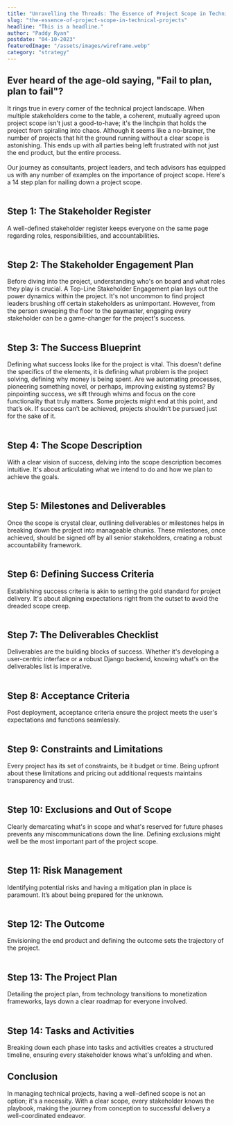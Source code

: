 ```yaml
---
title: "Unravelling the Threads: The Essence of Project Scope in Technical Projects."
slug: "the-essence-of-project-scope-in-technical-projects"
headline: "This is a headline."
author: "Paddy Ryan"
postdate: "04-10-2023"
featuredImage: "/assets/images/wireframe.webp"
category: "strategy"
---
```



<h2 class="text-xl font-black mb-4">Ever heard of the age-old saying, "Fail to plan, plan to fail"?</h2>

It rings true in every corner of the technical project landscape. 
When multiple stakeholders come to the table, a coherent, mutually agreed upon project scope isn't just a good-to-have; it's the linchpin that holds the project from spiraling into chaos. 
Although it seems like a no-brainer, the number of projects that hit the ground running without a clear scope is astonishing. This ends up with all parties being left frustrated with not just the end product, but the entire process.
<br /><br />
Our journey as consultants, project leaders, and tech advisors has equipped us with any number of examples on the importance of project scope. Here's a 14 step plan for nailing down a project scope.
<br /><br />

<h2 class="text-xl font-black mb-4">Step 1: The Stakeholder Register</h2>
A well-defined stakeholder register keeps everyone on the same page regarding roles, responsibilities, and accountabilities.
<br /><br />
<h2 class="text-xl font-black mb-4">Step 2: The Stakeholder Engagement Plan</h2>
Before diving into the project, understanding who's on board and what roles they play is crucial. A Top-Line Stakeholder Engagement plan lays out the power dynamics within the project. It's not uncommon to find project leaders brushing off certain stakeholders as unimportant. However, from the person sweeping the floor to the paymaster, engaging every stakeholder can be a game-changer for the project's success.
<br /><br />
<h2 class="text-xl font-black mb-4">Step 3: The Success Blueprint</h2>
Defining what success looks like for the project is vital. This doesn't define the specifics of the elements, it is defining what problem is the project solving, defining why money is being spent. Are we automating processes, pioneering something novel, or perhaps, improving existing systems? By pinpointing success, we sift through whims and focus on the core functionality that truly matters. Some projects might end at this point, and that’s ok. If success can’t be achieved, projects shouldn’t be pursued just for the sake of it.
<br /><br />
<h2 class="text-xl font-black mb-4">Step 4: The Scope Description</h2>
With a clear vision of success, delving into the scope description becomes intuitive. It's about articulating what we intend to do and how we plan to achieve the goals.
<br /><br />
<h2 class="text-xl font-black mb-4">Step 5: Milestones and Deliverables</h2>
Once the scope is crystal clear, outlining deliverables or milestones helps in breaking down the project into manageable chunks. These milestones, once achieved, should be signed off by all senior stakeholders, creating a robust accountability framework.
<br /><br />
<h2 class="text-xl font-black mb-4">Step 6: Defining Success Criteria</h2>
Establishing success criteria is akin to setting the gold standard for project delivery. It's about aligning expectations right from the outset to avoid the dreaded scope creep.
<br /><br />
<h2 class="text-xl font-black mb-4">Step 7: The Deliverables Checklist</h2>
Deliverables are the building blocks of success. Whether it's developing a user-centric interface or a robust Django backend, knowing what's on the deliverables list is imperative.
<br /><br />
<h2 class="text-xl font-black mb-4">Step 8: Acceptance Criteria</h2>
Post deployment, acceptance criteria ensure the project meets the user's expectations and functions seamlessly.
<br /><br />
<h2 class="text-xl font-black mb-4">Step 9: Constraints and Limitations</h2>
Every project has its set of constraints, be it budget or time. Being upfront about these limitations and pricing out additional requests maintains transparency and trust.
<br /><br />
<h2 class="text-xl font-black mb-4">Step 10: Exclusions and Out of Scope</h2>
Clearly demarcating what's in scope and what's reserved for future phases prevents any miscommunications down the line. Defining exclusions might well be the most important part of the project scope.
<br /><br />
<h2 class="text-xl font-black mb-4">Step 11: Risk Management</h2>
Identifying potential risks and having a mitigation plan in place is paramount. It’s about being prepared for the unknown.
<br /><br />
<h2 class="text-xl font-black mb-4">Step 12: The Outcome</h2>
Envisioning the end product and defining the outcome sets the trajectory of the project.
<br /><br />
<h2 class="text-xl font-black mb-4">Step 13: The Project Plan</h2>
Detailing the project plan, from technology transitions to monetization frameworks, lays down a clear roadmap for everyone involved.
<br /><br />
<h2 class="text-xl font-black mb-4">Step 14: Tasks and Activities</h2>
Breaking down each phase into tasks and activities creates a structured timeline, ensuring every stakeholder knows what's unfolding and when.

<h2 class="text-lg font-black mt-8">Conclusion</h2>
In managing technical projects, having a well-defined scope is not an option; it's a necessity. With a clear scope, every stakeholder knows the playbook, making the journey from conception to successful delivery a well-coordinated endeavor.
<br /><br />
